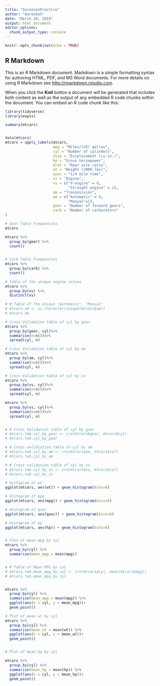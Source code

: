 ```yaml
---
title: "SorensonPractice"
author: "AaronGoh"
date: "March 18, 2019"
output: html_document
editor_options: 
  chunk_output_type: console
---
```


```r
knitr::opts_chunk$set(echo = TRUE)
```

## R Markdown

This is an R Markdown document. Markdown is a simple formatting syntax for authoring HTML, PDF, and MS Word documents. For more details on using R Markdown see <http://rmarkdown.rstudio.com>.

When you click the **Knit** button a document will be generated that includes both content as well as the output of any embedded R code chunks within the document. You can embed an R code chunk like this:



```r
library(tidyverse)
library(expss)

summary(mtcars)


data(mtcars)
mtcars = apply_labels(mtcars,
                      mpg = "Miles/(US) gallon",
                      cyl = "Number of cylinders",
                      disp = "Displacement (cu.in.)",
                      hp = "Gross horsepower",
                      drat = "Rear axle ratio",
                      wt = "Weight (1000 lbs)",
                      qsec = "1/4 mile time",
                      vs = "Engine",
                      vs = c("V-engine" = 0,
                             "Straight engine" = 1),
                      am = "Transmission",
                      am = c("Automatic" = 0,
                             "Manual"=1),
                      gear = "Number of forward gears",
                      carb = "Number of carburetors"
)

# Gear Table Frequencies
mtcars

mtcars %>% 
  group_by(gear) %>% 
  count()
  

# Carb Table Frequencies
mtcars %>% 
  group_by(carb) %>% 
  count()

# Table of the unique engine values
mtcars %>% 
  group_by(vs) %>%
  distinct(vs) 

# # Table of the unique "Automatic", "Manual" 
# mtcars.am <- as.character(unique(mtcars$am))
# mtcars.am

# Cross Validation table of cyl by gear
mtcars %>% 
  group_by(gear, cyl)%>%
  summarise(n=n())%>%
  spread(cyl, n)

# Cross Validation table of cyl by am
mtcars %>% 
  group_by(am, cyl)%>%
  summarise(n=n())%>%
  spread(cyl, n)

# Cross Validation table of cyl by vs
mtcars %>% 
  group_by(vs, cyl)%>%
  summarise(n=n())%>%
  spread(cyl, n)

mtcars %>% 
  group_by(vs, cyl)%>%
  summarise(n=n())%>%
  spread(cyl, n)


# # Cross Validation table of cyl by gear
# mtcars.tab.cyl_by_gear <- cro(mtcars$gear, mtcars$cyl)
# mtcars.tab.cyl_by_gear

# # Cross validiation table of cyl by am
# mtcars.tab.cyl_by_am <- cro(mtcars$am, mtcars$cyl)
# mtcars.tab.cyl_by_am

# # Cross validation table of cyl by vs
# mtcars.tab.cyl_by_vs <- cro(mtcars$vs, mtcars$cyl)
# mtcars.tab.cyl_by_vs

# Histogram of wt
ggplot(mtcars, aes(wt)) + geom_histogram(bins=6)

# Histogram of mpg
ggplot(mtcars, aes(mpg)) + geom_histogram(bins=6)

# Histogram of qsec 
ggplot(mtcars, aes(qsec)) + geom_histogram(bins=6)

# Histogram of hp
ggplot(mtcars, aes(hp)) + geom_histogram(bins=6)


# Plot of mean mpg by cyl
mtcars %>% 
  group_by(cyl) %>% 
  summarise(mean_mpg = mean(mpg))


# # Table of Mean MPG by cyl
# mtcars.tab.mean_mpg_by_cyl <- cro(mtcars$cyl, mean(mtcars$mpg))
# mtcars.tab.mean_mpg_by_cyl


mtcars %>% 
  group_by(cyl) %>% 
  summarise(mean_mpg = mean(mpg)) %>%
  ggplot(aes(x = cyl, y = mean_mpg))+
  geom_point()

# Plot of mean wt by cyl
mtcars %>% 
  group_by(cyl) %>% 
  summarise(mean_wt = mean(wt)) %>%
  ggplot(aes(x = cyl, y = mean_wt))+
  geom_point()


# Plot of mean hp by cyl

mtcars %>% 
  group_by(cyl) %>% 
  summarise(mean_hp = mean(hp)) %>%
  ggplot(aes(x = cyl, y = mean_hp))+
  geom_point()

```

